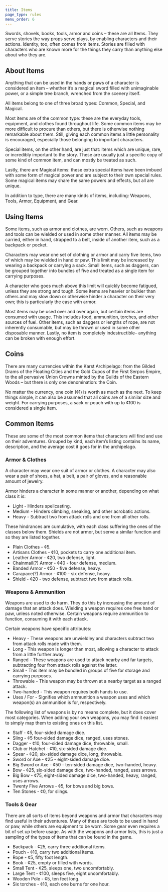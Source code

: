 ```yaml
---
title: Items
page_type: rules
menu_order: 6
---
```


Swords, shovels, books, tools, armor and coins – these are all Items. They serve stories the way props serve plays, by enabling characters and their actions. Identity, too, often comes from items. Stories are filled with characters who are known more for the things they carry than anything else about who they are.

## About Items

Anything that can be used in the hands or paws of a character is considered an item – whether it’s a magical sword filled with unimaginable power, or a simple tree branch, wrenched from the scenery itself.

All items belong to one of three broad types: Common, Special, and Magical.

Most items are of the common type: these are the everyday tools, equipment, and clothes found throughout life. Some common items may be more difficult to procure than others, but there is otherwise nothing remarkable about them. Still, giving each common items a little personality is encouraged, especially those belonging to important characters.

Special items, on the other hand, are just that: items which are unique, rare, or incredibly important to the story. These are usually just a specific copy of some kind of common item, and can mostly be treated as such.

Lastly, there are Magical items: these extra special items have been imbued with some form of magical power and are subject to their own special rules. Some magical items may share the same powers and effects, but all are unique.

In addition to type, there are many kinds of items, including: Weapons, Tools, Armor, Equipment, and Gear.

## Using Items

Some items, such as armor and clothes, are worn. Others, such as weapons and tools can be wielded or used in some other manner. All items may be carried, either in hand, strapped to a belt, inside of another item, such as a backpack or pocket.

Characters may wear one set of clothing or armor and carry five items, two of which may be wielded in hand or paw. This limit may be increased by wearing a backpack or carrying a sack. Small items, such as daggers, can be grouped together into bundles of five and treated as a single item for carrying purposes.

A character who goes much above this limit will quickly become fatigued, unless they are strong and tough. Some items are heavier or bulkier than others and may slow down or otherwise hinder a character on their very own; this is particularly the case with armor.

Most items may be used over and over again, but certain items are consumed with usage. This includes food, ammunition, torches, and other sources of fuel. Other items, such as daggers or lengths of rope, are not inherently consumable, but may be thrown or used in some other disposable manner. Lastly, no item is completely indestructible– anything can be broken with enough effort.

## Coins

There are many currencies within the Karst Archipelago: from the Gilded Drams of the Floating Cities and the Gold Cupos of the First Serpos Empire, to the all pervasive Union Crowns minted by the Guilds of the Eastern Woods – but there is only one denomination: the Coin.

No matter the currency, one coin (¢1) is worth as much as the next. To keep things simple, it can also be assumed that all coins are of a similar size and weight. For carrying purposes, a sack or pouch with up to ¢100 is considered a single item.

## Common Items

These are some of the most common items that characters will find and use on their adventures. Grouped by kind, each item’s listing contains its name, description, and the average cost it goes for in the archipelago.

### Armor & Clothes

A character may wear one suit of armor or clothes. A character may also wear a pair of shoes, a hat, a belt, a pair of gloves, and a reasonable amount of jewelry.

Armor hinders a character in some manner or another, depending on what class it is:

- Light - Hinders spellcasting.
- Medium - Hinders climbing, sneaking, and other acrobatic actions.
- Heavy - Subtract two from attack rolls and one from all other rolls.

These hindrances are cumulative, with each class suffering the ones of the classes below them. Shields are not armor, but serve a similar function and so they are listed together.

- Plain Clothes - ¢5.
- Artisans Clothes - ¢10, pockets to carry one additional item.
- Leather Armor - ¢20, two defense, light.
- Chainmail(?) Armor - ¢40 - four defense, medium.
- Banded Armor - ¢50 - five defense, heavy.
- Carapace(?) Armor - ¢100 - six defense, heavy.
- Shield - ¢20 - two defense, subtract two from attack rolls.

### Weapons & Ammunition

Weapons are used to do harm. They do this by increasing the amount of damage that an attack does. Wielding a weapon requires one free hand or paw, unless noted otherwise. Certain weapons require ammunition to function, consuming it with each attack.

Certain weapons have specific attributes:

- Heavy - These weapons are unwieldley and characters subtract two from attack rolls made with them.
- Long - This weapon is longer than most, allowing a character to attack from a little further away.
- Ranged - These weapons are used to attack nearby and far targets, subtracting four from attack rolls against the latter.
- Small - This item may be bundled in groups of five for storage and carrying purposes.
- Throwable - This weapon may be thrown at a nearby target as a ranged attack.
- Two-handed - This weapon requires both hands to use.
- Uses / For - Signifies which ammunition a weapon uses and which weapon(s) an ammunition is for, respectively.

The following list of weapons is by no means complete, but it does cover most categories. When adding your own weapons, you may find it easiest to simply map them to existing ones on this list.

- Staff - ¢5, four-sided damage dice.
- Sling - ¢5 four-sided damage dice, ranged, uses stones.
- Dagger - ¢10, four-sided damage dice, throwable, small.
- Club or Hatchet - ¢10, six-sided damage dice.
- Spear - ¢20, six-sided damage dice, long, throwable.
- Sword or Axe - ¢25 - eight-sided damage dice.
- Big Sword or Axe - ¢50 - ten-sided damage dice, two-handed, heavy.
- Bow - ¢25, six-sided damage dice, two-handed, ranged, uses arrows.
- Big Bow - ¢75, eight-sided damage dice, two-handed, heavy, ranged, uses arrows.
- Twenty Five Arrows - ¢5, for bows and big bows.
- Ten Stones - ¢0, for slings.

### Tools & Gear

There are all sorts of items beyond weapons and armor that characters may find useful in their adventures. Many of these are tools to be used in hand or paw, while others are equipment to be worn. Some gear even requires a bit of set up before usage. As with the weapons and armor lists, this is just a sampling of the types of items that can be found in the game.

- Backpack - ¢25, carry three additional items.
- Pouch - ¢10, carry two additional items.
- Rope - ¢5, fifty foot length.
- Book - ¢25, empty or filled with words.
- Small Tent - ¢25, sleeps one, two uncomfortably.
- Large Tent - ¢100, sleeps five, eight uncomfortably.
- Wooden Pole - ¢5, ten feet long.
- Six torches - ¢10, each one burns for one hour.
